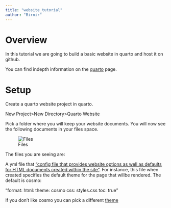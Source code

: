 ```yaml
---
title: "website_tutorial"
author: "Birnir"
---
```


# Overview

In this tutorial we are going to build a basic website in quarto and host it on github.

You can find indepth information on the [quarto](https://quarto.org/docs/websites/) page.

# Setup

Create a quarto website project in quarto.

New Project\>New Directory\>Quarto Website

Pick a folder where you will keep your website documents. You will now see the following documents in your files space.

![Files](images/1.png)

The files you are seeing are:

A yml file that ["config file that provides website options as well as defaults for HTML documents created within the site"](https://quarto.org/docs/websites/).  For instance, this file when created specifies the default theme for the page that willbe rendered.  The default is cosmo:

"format:
  html:
    theme: cosmo
    css: styles.css
    toc: true"
    
If you don't like cosmo you can pick a different [theme](https://quarto.org/docs/output-formats/html-themes.html)